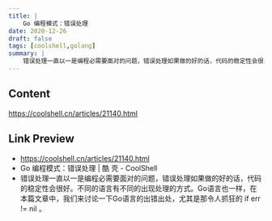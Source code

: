 ```yaml
---
title: |
    Go 编程模式：错误处理
date: 2020-12-26
draft: false
tags: [coolshell,golang]
summary: |
    错误处理一直以一是编程必需要面对的问题，错误处理如果做的好的话，代码的稳定性会很好。不同的语言有不同的出现处理的方式。Go语言也一样，在本篇文章中，我们来讨论一下Go语言的出错出处，尤其是那令人抓狂的 if err != nil 。
---
```


## Content

https://coolshell.cn/articles/21140.html

## Link Preview

- https://coolshell.cn/articles/21140.html
- Go 编程模式：错误处理 | 酷 壳 - CoolShell
- 错误处理一直以一是编程必需要面对的问题，错误处理如果做的好的话，代码的稳定性会很好。不同的语言有不同的出现处理的方式。Go语言也一样，在本篇文章中，我们来讨论一下Go语言的出错出处，尤其是那令人抓狂的 if err != nil 。
